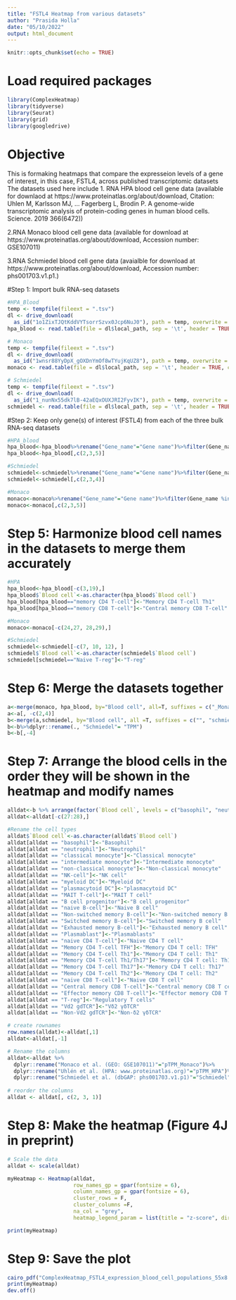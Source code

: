 ```yaml
---
title: "FSTL4 Heatmap from various datasets"
author: "Prasida Holla"
date: "05/10/2022"
output: html_document
---
```


```r
knitr::opts_chunk$set(echo = TRUE)
```

# Load required packages 

```r
library(ComplexHeatmap)
library(tidyverse)
library(Seurat) 
library(grid)
library(googledrive)
```

# Objective
This is formaking heatmaps that compare the expresseion levels of a gene of interest, in this case, FSTL4, across published transcriptomic datasets
The datasets used here include
1. RNA HPA blood cell gene data (available for downlaod at https://www.proteinatlas.org/about/download, Citation:  Uhlen M, Karlsson MJ, … Fagerberg L, Brodin P. A genome-wide transcriptomic analysis of protein-coding genes in human blood cells. Science. 2019 366(6472)) 

2.RNA Monaco blood cell gene data (available for download at https://www.proteinatlas.org/about/download, Accession number: GSE107011)

3.RNA Schmiedel blood cell gene data (avaialble for download at https://www.proteinatlas.org/about/download, Accession number:  phs001703.v1.p1.)

#Step 1: Import bulk RNA-seq datasets
```r
#HPA_Blood
temp <- tempfile(fileext = ".tsv")
dl <- drive_download(
  as_id("1o1ZixTJQtKddVYTsorrSzvx0Jcp6NuJ0"), path = temp, overwrite = TRUE)
hpa_blood <- read.table(file = dl$local_path, sep = '\t', header = TRUE, check.names = F)

# Monaco
temp <- tempfile(fileext = ".tsv")
dl <- drive_download(
  as_id("1wnsr88YyDpX_gOXDnYmOf8wTYujKqUZ8"), path = temp, overwrite = TRUE)
monaco <- read.table(file = dl$local_path, sep = '\t', header = TRUE, check.names = F)

# Schmiedel
temp <- tempfile(fileext = ".tsv")
dl <- drive_download(
  as_id("1_nunNx55dk7lB-42aEQxOUXJRI2FyvIK"), path = temp, overwrite = TRUE)
schmiedel <- read.table(file = dl$local_path, sep = '\t', header = TRUE, check.names = F)
```

#Step 2: Keep only gene(s) of interest (FSTL4) from each of the three bulk RNA-seq datasets

```r
#HPA_blood
hpa_blood<-hpa_blood%>%rename("Gene_name"="Gene name")%>%filter(Gene_name %in% "FSTL4")
hpa_blood<-hpa_blood[,c(2,3,5)]

#Schmiedel
schmiedel<-schmiedel%>%rename("Gene_name"="Gene name")%>%filter(Gene_name %in% "FSTL4")
schmiedel<-schmiedel[,c(2,3,4)]

#Monaco
monaco<-monaco%>%rename("Gene_name"="Gene name")%>%filter(Gene_name %in% "FSTL4")
monaco<-monaco[,c(2,3,5)]
```

# Step 5: Harmonize blood cell names in the datasets to merge them accurately

```r
#HPA
hpa_blood<-hpa_blood[-c(3,19),]
hpa_blood$`Blood cell`<-as.character(hpa_blood$`Blood cell`)
hpa_blood[hpa_blood=="memory CD4 T-cell"]<-"Memory CD4 T-cell Th1"
hpa_blood[hpa_blood=="memory CD8 T-cell"]<-"Central memory CD8 T-cell"

#Monaco
monaco<-monaco[-c(24,27, 28,29),]

#Schmiedel
schmiedel<-schmiedel[-c(7, 10, 12), ]
schmiedel$`Blood cell`<-as.character(schmiedel$`Blood cell`)
schmiedel[schmiedel=="Naive T-reg"]<-"T-reg"
```

# Step 6: Merge the datasets together
```r
a<-merge(monaco, hpa_blood, by="Blood cell", all=T, suffixes = c("_Monaco", "_HPA"))
a<-a[, -c(2,4)]
b<-merge(a,schmiedel, by="Blood cell", all =T, suffixes = c("", "schmiedel"))
b<-b%>%dplyr::rename(., "Schmiedel"= "TPM")
b<-b[,-4]
```

# Step 7: Arrange the blood cells in the order they will be shown in the heatmap and modify names

```r
alldat<-b %>% arrange(factor(`Blood cell`, levels = c("basophil", "neutrophil","classical monocyte","intermediate monocyte",  "non-classical monocyte", "NK-cell", "myeloid DC", "plasmacytoid DC", "MAIT T-cell", "B cell progenitor", "naive B-cell", "Non-switched memory B-cell", "Switched memory B-cell", "Exhausted memory B-cell", "Plasmablast", "naive CD4 T-cell", "Memory CD4 T-cell TFH", "Memory CD4 T-cell Th1", "Memory CD4 T-cell Th1/Th17", "Memory CD4 T-cell Th17", "Memory CD4 T-cell Th2", "naive CD8 T-cell", "Central memory CD8 T-cell", "Effector memory CD8 T-cell", "T-reg", "Vd2 gdTCR", "Non-Vd2 gdTCR")))
alldat<-alldat[-c(27:28),]

#Rename the cell types
alldat$`Blood cell`<-as.character(alldat$`Blood cell`)
alldat[alldat == "basophil"]<-"Basophil"
alldat[alldat == "neutrophil"]<-"Neutrophil"
alldat[alldat == "classical monocyte"]<-"Classical monocyte"
alldat[alldat == "intermediate monocyte"]<-"Intermediate monocyte"
alldat[alldat == "non-classical monocyte"]<-"Non-classical monocyte"
alldat[alldat == "NK-cell"]<-"NK cell"
alldat[alldat == "myeloid DC"]<-"Myeloid DC"
alldat[alldat == "plasmacytoid DC"]<-"plasmacytoid DC"
alldat[alldat == "MAIT T-cell"]<-"MAIT T cell"
alldat[alldat == "B cell progenitor"]<-"B cell progenitor"
alldat[alldat == "naive B-cell"]<-"Naive B cell"
alldat[alldat == "Non-switched memory B-cell"]<-"Non-switched memory B cel"
alldat[alldat == "Switched memory B-cell"]<-"Switched memory B cell"
alldat[alldat == "Exhausted memory B-cell"]<-"Exhausted memory B cell"
alldat[alldat == "Plasmablast"]<-"Plasmablasts"
alldat[alldat == "naive CD4 T-cell"]<-"Naive CD4 T cell"
alldat[alldat == "Memory CD4 T-cell TFH"]<-"Memory CD4 T cell: TFH"
alldat[alldat == "Memory CD4 T-cell Th1"]<-"Memory CD4 T cell: Th1"
alldat[alldat == "Memory CD4 T-cell Th1/Th17"]<-"Memory CD4 T cell: Th1/Th17"
alldat[alldat == "Memory CD4 T-cell Th17"]<-"Memory CD4 T cell: Th17"
alldat[alldat == "Memory CD4 T-cell Th2"]<-"Memory CD4 T cell: Th2"
alldat[alldat == "naive CD8 T-cell"]<-"Naive CD8 T cell"
alldat[alldat == "Central memory CD8 T-cell"]<-"Central memory CD8 T cell"
alldat[alldat == "Effector memory CD8 T-cell"]<-"Effector memory CD8 T cell"
alldat[alldat == "T-reg"]<-"Regulatory T cells"
alldat[alldat == "Vd2 gdTCR"]<-"Vδ2 γδTCR"
alldat[alldat == "Non-Vd2 gdTCR"]<-"Non-δ2 γδTCR"

# create rownames 
row.names(alldat)<-alldat[,1]
alldat<-alldat[,-1]

# Rename the columns
alldat<-alldat %>% 
  dplyr::rename("Monaco et al. (GEO: GSE107011)"="pTPM_Monaco")%>%
  dplyr::rename("Uhlén et al. (HPA: www.proteinatlas.org)"="pTPM_HPA")%>%
  dplyr::rename("Schmiedel et al. (dbGAP: phs001703.v1.p1)"="Schmiedel")
  
# reorder the columns
alldat <- alldat[, c(2, 3, 1)]
```

# Step 8: Make the heatmap (Figure 4J in preprint)

```r
# Scale the data
alldat <- scale(alldat)

myHeatmap <- Heatmap(alldat,
                     row_names_gp = gpar(fontsize = 6),
                     column_names_gp = gpar(fontsize = 6),
                     cluster_rows = F,
                     cluster_columns =F,
                     na_col = "grey",
                     heatmap_legend_param = list(title = "z-score", direction = "horizontal", title_position = "topcenter"))

print(myHeatmap)
```

# Step 9: Save the plot

```r
cairo_pdf("ComplexHeatmap_FSTL4_expression_blood_cell_populations_55x8.pdf", width = 5.5, height =8)
print(myHeatmap)
dev.off()
```

